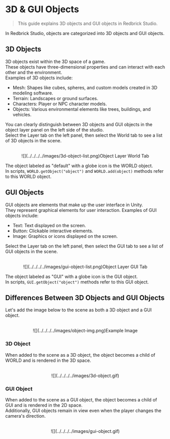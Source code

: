 
# 3D & GUI Objects

> This guide explains 3D objects and GUI objects in Redbrick Studio.

In Redbrick Studio, objects are categorized into 3D objects and GUI objects.

## 3D Objects

3D objects exist within the 3D space of a game.  
These objects have three-dimensional properties and can interact with each other and the environment.  
Examples of 3D objects include:  
- Mesh: Shapes like cubes, spheres, and custom models created in 3D modeling software.
- Terrain: Landscapes or ground surfaces.
- Characters: Player or NPC character models.
- Objects: Various environmental elements like trees, buildings, and vehicles.

You can clearly distinguish between 3D objects and GUI objects in the object layer panel on the left side of the studio.  
Select the Layer tab on the left panel, then select the World tab to see a list of 3D objects in the scene.

<center>
<br/>
![](../../../../images/3d-object-list.png)Object Layer World Tab
</center>

The object labeled as "default" with a globe icon is the WORLD object.  
In scripts, `WORLD.getObject("object")` and `WORLD.add(object)` methods refer to this WORLD object.

## GUI Objects

GUI objects are elements that make up the user interface in Unity.  
They represent graphical elements for user interaction. Examples of GUI objects include:  
- Text: Text displayed on the screen.
- Button: Clickable interactive elements.
- Image: Graphics or icons displayed on the screen.

Select the Layer tab on the left panel, then select the GUI tab to see a list of GUI objects in the scene.

<center>
<br/>
![](../../../../images/gui-object-list.png)Object Layer GUI Tab
</center>

The object labeled as "GUI" with a globe icon is the GUI object.  
In scripts, `GUI.getObject("object")` methods refer to this GUI object.

## Differences Between 3D Objects and GUI Objects

Let's add the image below to the scene as both a 3D object and a GUI object.
<center>
<br/>
![](../../../../images/object-img.png)Example Image
<br/>
</center>

### 3D Object

When added to the scene as a 3D object, the object becomes a child of WORLD and is rendered in the 3D space.
<center>
<br/>
![](../../../../images/3d-object.gif)
<br/>
</center>

### GUI Object

When added to the scene as a GUI object, the object becomes a child of GUI and is rendered in the 2D space.  
Additionally, GUI objects remain in view even when the player changes the camera's direction.
<center>
<br/>
![](../../../../images/gui-object.gif)
<br/>
</center>
